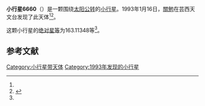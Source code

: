 {{Infobox planet
| bgcolour = #FFFFC0
| name = 6660 Matsumoto
| symbol = 
| image = 
| caption = 
| discovery = yes
| discovery_ref = 
| discoverer = [[關勉|關勉]]
| discovery_site = [[芸西天文台|芸西天文台]] 
| discovered = 1993年1月16日
| designations = yes
| mp_name = 
| named_after = 
| alt_names = 1993 BC/ 1984 ST1 / 1991 PK4
| mp_category = [[主带小行星|主带小行星]]
| orbit_ref = <ref name="a">[http://ssd.jpl.nasa.gov/sbdb.cgi?sstr=6660 6660 Matsumoto] {{Wayback|url=http://ssd.jpl.nasa.gov/sbdb.cgi?sstr=6660 |date=20120410203425 }}，小行星數據庫瀏覽器（JPL Small-Body Database Browser）－[[美国国家航空航天局|美国国家航空航天局]]喷气推进实验室</ref>
| epoch = 2456400.5 (2013年4月18日更新)
| aphelion = {{convert|2.8382800|AU|km|3|abbr=on|lk=out}}
| perihelion = {{convert|1.9372312|AU|km|3|abbr=on}}
| semimajor = {{convert|2.3877556|AU|km|3|abbr=on}}
| eccentricity = 0.1886811
| period = 1347.668988 [[日|日]]<br />3.69[[儒略年|儒略年]]
| avg_speed = 
| inclination = 1.64454
| asc_node = 262.11691
| mean_anomaly = 
| arg_peri = 163.11348
| satellites = 
| physical_characteristics = yes
| dimensions = 
| mass = 
| density = 
| surface_grav = 
| escape_velocity = 
| sidereal_day = 
| axial_tilt = 
| pole_ecliptic_lat = 
| pole_ecliptic_lon = 
| albedo = 
| temperatures= 
| temp_name1 = 
| mean_temp_1 = 
| max_temp_1 = 
| temp_name2 = 
| max_temp_2 = 
| spectral_type = 
| abs_magnitude = 163.11348
}}

'''小行星6660'''（{{lang-en|6660 Matsumoto}}）是一颗围绕[[太阳|太阳]][[公转|公转]]的[[小行星|小行星]]。1993年1月16日，[[關勉|關勉]]在芸西天文台发现了此天体<ref name="a" /><ref>{{cite news|title=小行星列表|url=http://cfa-www.harvard.edu/iau/lists/NumberedMPs.txt|accessdate=2013-07-08|newspaper=哈佛大学|archive-date=2008-05-17|archive-url=https://web.archive.org/web/20080517010638/http://cfa-www.harvard.edu/iau/lists/NumberedMPs.txt|dead-url=no}}</ref>。

这颗小行星的[[绝对星等|绝对星等]]为163.11348等<ref name="a" />。

==参考文献==
{{reflist}}
{{Minor Planet Number|[[小行星6659|小行星6659]]|[[小行星6661|小行星6661]]}}

{{小天体}}

[[Category:小行星带天体|Category:小行星带天体]]
[[Category:1993年发现的小行星|Category:1993年发现的小行星]]

{{asteroid-stub}}